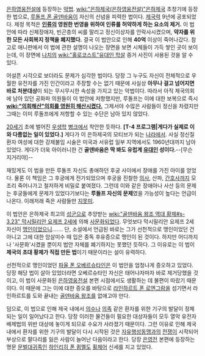 [[은하영웅전설]]에 등장하는 [[악법]]. [[wiki:"은하제국(은하영웅전설)"은하제국]] 초창기에 등장한 법으로, [[루돌프 폰 골덴바움]]이 자신의 신념을 피력한 법이다. [[제국력]] 9년에 공포되었다. 
제정 목적은 '''[[인류]]의 영원한 번영을 위하여 인류를 허약하게 하는 요소의 제거.''' 이 법안에 따라 신체장애자, 빈곤층의 씨를 말리고 정신이상자를 안락사시켰으며, '''약자를 위한 모든 사회복지 정책을 폐지했다.''' 결국 이 법안으로 인해 '''40억''' 이상이 죽어나갔다. 참고로 애니판에서 이 법에 관한 설명이 나오는 장면을 보면 시체들이 가득 쌓인 곳이 보이는데, 이 장면에 [[나치]]의 [[wiki:"홀로코스트"유대인 학살]] 증거 사진이 사용된 것을 알 수 있다.

어설픈 시각으로 보더라도 문제가 심각한 법이다. 당장 그 누구도 자신이 전체적으로 우월한 유전자를 가진 인간이라고 주장할 수는 없기 때문에 사실상 '''아무나 걸고 넘어지면 바로 처분대상'''이 되는 무시무시한 속성을 가지고 있는 악법이다. 따라서 아직 제국의회에 남아 있던 공화파 의원들이 이 법안에 저항했지만, 루돌프는 이에 대한 보복으로 즉시 '''[[wiki:"의회해산"의회를 영원히 해산시켰다.]]''' 그제서야 수많은 사람들이 정신을 차렸지만 그때는 이미 루돌프에게 저항할 수 있는 수단은 남아 있지 않았다.

[[20세기]] 초에 벌어진 [[우생학]] [[병크]]에서 착안한 듯하다. '''[T-4 프로그램|게다가 실제로 이와 다름없는 일이 있었다.]''' 게다가 이 은하제국의 모티브가 되는 [[독일|나라]]에서. 사실 정신질환자 여성에 대한 강제불임 시술은 미국과 서유럽 일부 지역에서도 1960년대까지 남아있었다. 게다가 더욱 아이러니한 건 '''골덴바움은 딱 봐도 유럽계 [[유대인]] 성이다.'''--[무슨 지거리야]-- 

재밌게도 이 법을 만든 루돌프 자신도 총애하던 후궁 사이에서 장애를 가진 아이를 얻었다. 물론 이 책임은 그 후궁에게 전가되었으며 후궁을 진찰한 [[의사]], 산파, [[간호사]]까지 모조리 죽어나가고 철저하게 비밀로 붙여졌다. 그런데 이와 같은 장애아나 사산 등의 문제는 후궁들에게 문제가 있었다기보다는 '''루돌프 자신의 문제'''였을 가능성이 높다는 언급이 나온다. 이래저래 죽은 사람들만 [[지못미]].

이 법안은 은하제국 최고의 [[성군]]으로 추앙받는 [[wiki:"골덴바움 왕조 역대 황제#s-3.23" 막시밀리안 요제프 2세]]에 의해 [[사문화]]되었다. 무엇보다 막시밀리안 요제프 2세 자신이 [[맹인]]이었으니……. 단, 소설에서 언급된 바로는 그가 선천적으로 맹인이었던 건 아니고 그에 대한 암살미수 때 입은 중독 후유증으로 맹인이 된 것이다. 하지만 어디까지나 '사문화'시켰을 뿐이지 법안 자체를 폐기하지는 못했던 듯하다. 그 이유로는 이 법이 '''제국의 초대 황제가 직접 만든 법'''이기 때문이라는 설이 유력하다.

선천적으로 맹인이었던 [[파울 폰 오베르슈타인]]은 이 법안을 엄청나게 증오하고 있었다. 당장 해당 법이 살아 있었더라면 오베르슈타인 자신은 태어나자마자 바로 제거당했을 것이고, 이 법이 사문화된 [[은하영웅전설]] 본편 시점에서도 생활하는 데 불편이 따랐기 때문이다. 이 때문에 그는 이에 대한 증오를 바탕으로 [[라인하르트 폰 로엔그람]]을 섬기면서 라인하르트를 도와 끝내는 [[골덴바움 왕조]]를 없애고야 만다.

덤으로, 이 법으로 인해 제국 내에서 [[의수]]나 [[의족]] 같은 환자를 위한 기구의 발달이 정체되는 일이 일어났다고 한다. 당장 이러한 물건들이 필요한 대상자들이 모두 열악 유전자 배제법의 위반 대상에 놓이게 되므로 수요가 사라졌기 때문이다. 그런 이유로 인해 제국 내에서 환자를 위한 기구의 발달이 다시 시작된 것은 [[자유행성동맹]]과의 [[전쟁]]이 시작되어 부상으로 팔다리를 잃은 사람이 늘어난 다음이라고 한다. 당장 [[은영전]] 본편에 등장하는 명문 [[문벌대귀족]]인 [[하인리히 폰 큄멜]]도 [[휠체어]] 신세를 지고 있었다.
